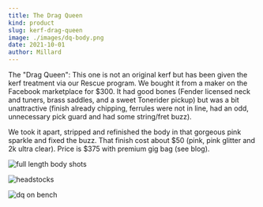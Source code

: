 ```yaml
---
title: The Drag Queen
kind: product
slug: kerf-drag-queen
image: ./images/dq-body.png
date: 2021-10-01
author: Millard
---
```


The "Drag Queen": This one is not an original kerf but has been given the kerf treatment via our Rescue program. 
We bought it from a maker on the Facebook marketplace for $300. It had good bones 
(Fender licensed neck and tuners, brass saddles, and a sweet Tonerider pickup) but was 
a bit unattractive (finish already chipping, ferrules were not in line, 
had an odd, unnecessary pick guard and had some string/fret buzz). 

We took it apart, stripped and refinished the body in that gorgeous pink sparkle and fixed the buzz. 
That finish cost about $50 (pink, pink glitter and 2k ultra clear). Price is $375 with premium gig bag (see blog).

![full length body shots](images/dq-full.png)

![headstocks](images/dq-montage.png)

![dq on bench](images/dq-onbench.png)